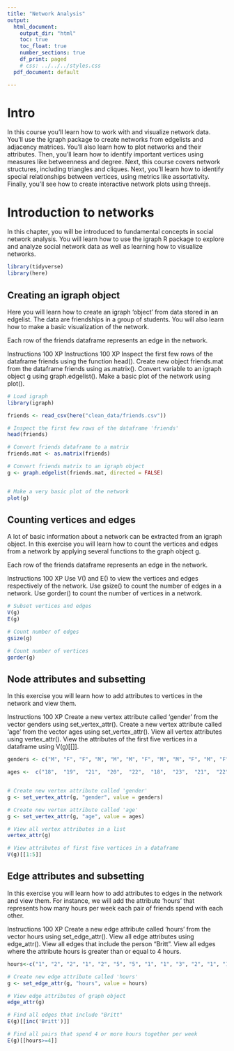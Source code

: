 ```yaml
---
title: "Network Analysis"
output:
  html_document:
    output_dir: "html"
    toc: true
    toc_float: true
    number_sections: true
    df_print: paged
    # css: ../../../styles.css
  pdf_document: default

---
```


# Intro
In this course you'll learn how to work with and visualize network data. You'll use the igraph package to create networks from edgelists and adjacency matrices. You'll also learn how to plot networks and their attributes. Then, you'll learn how to identify important vertices using measures like betweenness and degree. Next, this course covers network structures, including triangles and cliques. Next, you'll learn how to identify special relationships between vertices, using metrics like assortativity. Finally, you'll see how to create interactive network plots using threejs.



# Introduction to networks

In this chapter, you will be introduced to fundamental concepts in social network analysis. You will learn how to use the igraph R package to explore and analyze social network data as well as learning how to visualize networks.

```r
library(tidyverse)
library(here)
```

## Creating an igraph object

Here you will learn how to create an igraph 'object' from data stored in an edgelist. The data are friendships in a group of students. You will also learn how to make a basic visualization of the network.

Each row of the friends dataframe represents an edge in the network.

Instructions
100 XP
Instructions
100 XP
Inspect the first few rows of the dataframe friends using the function head().
Create new object friends.mat from the dataframe friends using as.matrix().
Convert variable to an igraph object g using graph.edgelist().
Make a basic plot of the network using plot().

```r
# Load igraph
library(igraph)

friends <- read_csv(here("clean_data/friends.csv"))

# Inspect the first few rows of the dataframe 'friends'
head(friends)

# Convert friends dataframe to a matrix
friends.mat <- as.matrix(friends)

# Convert friends matrix to an igraph object
g <- graph.edgelist(friends.mat, directed = FALSE)


# Make a very basic plot of the network
plot(g)


```

## Counting vertices and edges

A lot of basic information about a network can be extracted from an igraph object. In this exercise you will learn how to count the vertices and edges from a network by applying several functions to the graph object g.

Each row of the friends dataframe represents an edge in the network.

Instructions
100 XP
Use V() and E() to view the vertices and edges respectively of the network.
Use gsize() to count the number of edges in a network.
Use gorder() to count the number of vertices in a network.

```r
# Subset vertices and edges
V(g)
E(g)

# Count number of edges
gsize(g)

# Count number of vertices
gorder(g)


```

## Node attributes and subsetting

In this exercise you will learn how to add attributes to vertices in the network and view them.

Instructions
100 XP
Create a new vertex attribute called 'gender' from the vector genders using set_vertex_attr().
Create a new vertex attribute called 'age' from the vector ages using set_vertex_attr().
View all vertex attributes using vertex_attr().
View the attributes of the first five vertices in a dataframe using V(g)[[]].

```r
genders <- c("M", "F", "F", "M", "M", "M", "F", "M", "M", "F", "M", "F", "M", "F", "M", "M")

ages <-  c("18",  "19",  "21",  "20",  "22",  "18",  "23",  "21",  "22",  "20",  "20",  "22",  "21",  "18",  "19",  "20")


# Create new vertex attribute called 'gender'
g <- set_vertex_attr(g, "gender", value = genders)

# Create new vertex attribute called 'age'
g <- set_vertex_attr(g, "age", value = ages)

# View all vertex attributes in a list
vertex_attr(g)

# View attributes of first five vertices in a dataframe
V(g)[[1:5]] 


```
## Edge attributes and subsetting

In this exercise you will learn how to add attributes to edges in the network and view them. For instance, we will add the attribute 'hours' that represents how many hours per week each pair of friends spend with each other.

Instructions
100 XP
Create a new edge attribute called 'hours' from the vector hours using set_edge_attr().
View all edge attributes using edge_attr().
View all edges that include the person "Britt".
View all edges where the attribute hours is greater than or equal to 4 hours.
```r

hours<-c("1", "2", "2", "1", "2", "5", "5", "1", "1", "3", "2", "1", "1", "5", "1", "2", "4", "1", "3", "1", "1", "1", "4", "1", "3", "3", "4")

# Create new edge attribute called 'hours'
g <- set_edge_attr(g, "hours", value = hours)

# View edge attributes of graph object
edge_attr(g)

# Find all edges that include "Britt"
E(g)[[inc('Britt')]]  

# Find all pairs that spend 4 or more hours together per week
E(g)[[hours>=4]]  
```

